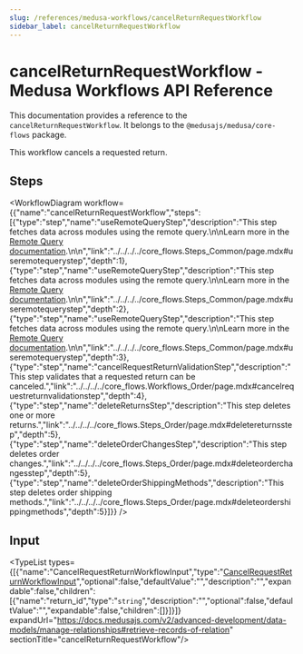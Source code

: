 ```yaml
---
slug: /references/medusa-workflows/cancelReturnRequestWorkflow
sidebar_label: cancelReturnRequestWorkflow
---
```



# cancelReturnRequestWorkflow - Medusa Workflows API Reference

This documentation provides a reference to the `cancelReturnRequestWorkflow`. It belongs to the `@medusajs/medusa/core-flows` package.

This workflow cancels a requested return.

## Steps

<WorkflowDiagram workflow={{"name":"cancelReturnRequestWorkflow","steps":[{"type":"step","name":"useRemoteQueryStep","description":"This step fetches data across modules using the remote query.\n\nLearn more in the [Remote Query documentation](https://docs.medusajs.com/v2/advanced-development/modules/remote-query).\n\n","link":"../../../../core_flows.Steps_Common/page.mdx#useremotequerystep","depth":1},{"type":"step","name":"useRemoteQueryStep","description":"This step fetches data across modules using the remote query.\n\nLearn more in the [Remote Query documentation](https://docs.medusajs.com/v2/advanced-development/modules/remote-query).\n\n","link":"../../../../core_flows.Steps_Common/page.mdx#useremotequerystep","depth":2},{"type":"step","name":"useRemoteQueryStep","description":"This step fetches data across modules using the remote query.\n\nLearn more in the [Remote Query documentation](https://docs.medusajs.com/v2/advanced-development/modules/remote-query).\n\n","link":"../../../../core_flows.Steps_Common/page.mdx#useremotequerystep","depth":3},{"type":"step","name":"cancelRequestReturnValidationStep","description":"This step validates that a requested return can be canceled.","link":"../../../../core_flows.Workflows_Order/page.mdx#cancelrequestreturnvalidationstep","depth":4},{"type":"step","name":"deleteReturnsStep","description":"This step deletes one or more returns.","link":"../../../../core_flows.Steps_Order/page.mdx#deletereturnsstep","depth":5},{"type":"step","name":"deleteOrderChangesStep","description":"This step deletes order changes.","link":"../../../../core_flows.Steps_Order/page.mdx#deleteorderchangesstep","depth":5},{"type":"step","name":"deleteOrderShippingMethods","description":"This step deletes order shipping methods.","link":"../../../../core_flows.Steps_Order/page.mdx#deleteordershippingmethods","depth":5}]}} />

## Input

<TypeList types={[{"name":"CancelRequestReturnWorkflowInput","type":"[CancelRequestReturnWorkflowInput](../../../../types/core_flows.CancelRequestReturnWorkflowInput/page.mdx)","optional":false,"defaultValue":"","description":"","expandable":false,"children":[{"name":"return_id","type":"`string`","description":"","optional":false,"defaultValue":"","expandable":false,"children":[]}]}]} expandUrl="https://docs.medusajs.com/v2/advanced-development/data-models/manage-relationships#retrieve-records-of-relation" sectionTitle="cancelReturnRequestWorkflow"/>
